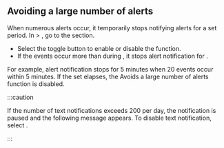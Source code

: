 ## Avoiding a large number of alerts

When numerous alerts occur, it temporarily stops notifying alerts for a set period. In <Cmdname sid="event_statistic" className="uitext" /> &gt; <Cmdname sid="eventNoti" className="uitext" />, go to the <Cmdname sid="aboids_large_number_alerts" className="uitext" /> section.

<ImgLang img='set-event-huge-message.png' desc='Avoids mass notifications' />

- Select the <Cmdname sid="enable" className="uitext" /> toggle button to enable or disable the function.
- If the events occur more than <Cmdname sid="number_of_detections" className="uitext" /> during <Cmdname sid="detection_time" className="uitext" />, it stops alert notification for <Cmdname sid="pause_time" className="uitext" />.

For example, alert notification stops for 5 minutes when 20 events occur within 5 minutes. If the set <Cmdname sid="pause_time" className="uitext" /> elapses, the Avoids a large number of alerts function is disabled.

:::caution

If the number of text notifications exceeds 200 per day, the notification is paused and the following message appears. To disable text notification, select <Cmdname sid="terminate_now" className="uitext" />.

<ImgLang img='notification-set-large-message-warning.png' desc='Unblock SMS' />

:::
